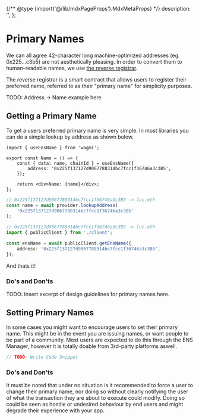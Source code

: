 {/** @type {import('@/lib/mdxPageProps').MdxMetaProps} */}
    description: '',
};

# Primary Names

We can all agree 42-character long machine-optimized addresses (eg. 0x225...c3b5) are not aesthetically pleasing.
In order to convert them to human-readable names, we use [the reverse registrar](/registry/reverse).

The reverse registrar is a smart contract that allows users to register their preferred name, referred to as their "primary name" for simplicity purposes.

<div className="card px-8 py-4">TODO: Address -> Name example here</div>

## Getting a Primary Name

To get a users preferred primary name is very simple. In most libraries you can do a simple lookup by address as shown below.

<CodeGroup title="Reverse Lookup">

```tsx {{ title: 'Wagmi (React)', language: 'tsx', meta: 'focus=4:8', variant: 'wagmi' }}
import { useEnsName } from 'wagmi';

export const Name = () => {
    const { data: name, chainId } = useEnsName({
        address: '0x225f137127d9067788314bc7fcc1f36746a3c3B5',
    });

    return <div>Name: {name}</div>;
};
```

```ts {{ title: 'Ethers.js (TS)', variant: 'ethers' }}
// 0x225f137127d9067788314bc7fcc1f36746a3c3B5 -> luc.eth
const name = await provider.lookupAddress(
    '0x225f137127d9067788314bc7fcc1f36746a3c3B5'
);
```

```ts {{ title: 'Viem (TS)', variant: 'viem' }}
// 0x225f137127d9067788314bc7fcc1f36746a3c3B5 -> luc.eth
import { publicClient } from './client';

const ensName = await publicClient.getEnsName({
    address: '0x225f137127d9067788314bc7fcc1f36746a3c3B5',
});
```

</CodeGroup>

And thats it!

### Do's and Don'ts

TODO: Insert excerpt of design guidelines for primary names here.

## Setting Primary Names

In some cases you might want to encourage users to set their primary name.
This might be in the event you are issuing names, or want people to be part of a community.
Most users are expected to do this through the ENS Manager, however it is totally doable from 3rd-party platforms aswell.

<CodeGroup title="Reverse Lookup">

```ts {{ title: 'Ethers.js (TS)' }}
// TODO: Write Code Snippet
```

</CodeGroup>

### Do's and Don'ts

It must be noted that under no situation is it recommended to force a user to change their primary name, nor doing so without clearly notifying the user of what the transaction they are about to execute could modify.
Doing so could be seen as hostile or undesired behaviour by end users and might degrade their experience with your app.
